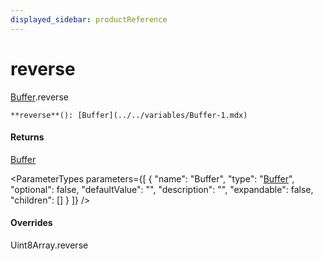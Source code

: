 ```yaml
---
displayed_sidebar: productReference
---
```



# reverse

[Buffer](../../interfaces/Buffer.mdx).reverse

`**reverse**(): [Buffer](../../variables/Buffer-1.mdx)`

#### Returns

[Buffer](../../variables/Buffer-1.mdx)

<ParameterTypes parameters={[
  {
    "name": "Buffer",
    "type": "[Buffer](../../variables/Buffer-1.mdx)",
    "optional": false,
    "defaultValue": "",
    "description": "",
    "expandable": false,
    "children": []
  }
]} />

#### Overrides

Uint8Array.reverse
